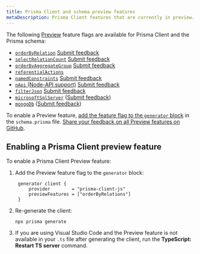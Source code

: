 ```yaml
---
title: Prisma Client and schema preview features
metaDescription: Prisma Client features that are currently in preview.
---
```


<TopBlock>

The following [Preview](../../../../about/releases#preview) feature flags are available for Prisma Client and the Prisma schema:

- [`orderByRelation`](../prisma-client/filtering-and-sorting#sort-by-relation-aggregate-value-preview) [Submit feedback](https://github.com/prisma/prisma/issues/5438)
- [`selectRelationCount`](../prisma-client/aggregation-grouping-summarizing#count-relations) [Submit feedback](https://github.com/prisma/prisma/issues/6312)
- [`orderByAggregateGroup`](../prisma-client/aggregation-grouping-summarizing#order-by-aggregate-group-preview) [Submit feedback](https://github.com/prisma/prisma/issues/6545)
- [`referentialActions`](../prisma-schema/relations/referential-actions)
- [`namedConstraints`](../prisma-schema/names-in-underlying-database#constraint-and-index-names-preview) [Submit feedback](https://github.com/prisma/prisma/issues/8616)
- [`nApi` (Node-API support)](../prisma-engines/query-engine#enable-the-node-api-n-api-preview) [Submit feedback](https://github.com/prisma/prisma/issues/6301)
- [`filterJson`](../prisma-client/working-with-fields/working-with-json-fields#filtering-on-a-json-field) [Submit feedback](https://github.com/prisma/prisma/issues/7135)
- [`microsoftSqlServer`](sql-server) ([Submit feedback](https://github.com/prisma/prisma/issues/4039))
- [`mongoDb`](../../database-connectors/mongodb) ([Submit feedback](https://github.com/prisma/prisma/issues/4039))

To enable a Preview feature, [add the feature flag to the `generator` block](#enabling-a-prisma-client-preview-feature) in the `schema.prisma` file. [Share your feedback on all Preview features on GitHub](https://github.com/prisma/prisma/issues/3108).

</TopBlock>

## Enabling a Prisma Client preview feature

To enable a Prisma Client Preview feature:

1. Add the Preview feature flag to the `generator` block:

   ```prisma
    generator client {
        provider        = "prisma-client-js"
        previewFeatures = ["orderByRelations"]
    }
   ```

2. Re-generate the client:

   ```terminal
   npx prisma generate
   ```

3. If you are using Visual Studio Code and the Preview feature is not available in your `.ts` file after generating the client, run the **TypeScript: Restart TS server** command.
